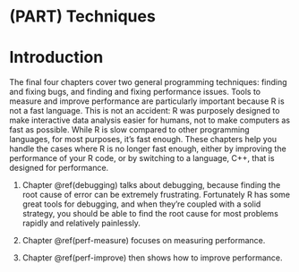 # (PART) Techniques {-}

# Introduction {#techniques .unnumbered}

The final four chapters cover two general programming techniques: finding and fixing bugs, and finding and fixing performance issues. Tools to measure and improve performance are particularly important because R is not a fast language. This is not an accident: R was purposely designed to make interactive data analysis easier for humans, not to make computers as fast as possible. While R is slow compared to other programming languages, for most purposes, it's fast enough. These chapters help you handle the cases where R is no longer fast enough, either by improving the performance of your R code, or by switching to a language, C++, that is designed for performance.

1.  Chapter \@ref(debugging) talks about debugging, because finding the root cause of
error can be extremely frustrating. Fortunately R has some great tools for debugging, and when they're coupled with a solid strategy, you should be able to find the root cause for most problems rapidly and relatively painlessly.

1.  Chapter \@ref(perf-measure) focuses on measuring performance. 

1.  Chapter \@ref(perf-improve) then shows how to improve performance.

